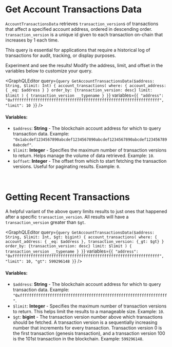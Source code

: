 
# Get Account Transactions Data

`AccountTransactionsData` retrieves `transaction_version`s of transactions that affect a specified account address, ordered in descending order. `transaction_version` is a unique id given to each transaction on-chain that increases by 1 each time. 

This query is essential for applications that require a historical log of transactions for audit, tracking, or display purposes.

<Callout type="info">
Experiment and see the results! Modify the address, limit, and offset in the variables below to customize your query.
</Callout>

<GraphQLEditor
  query={`query GetAccountTransactionsData($address: String, $limit: Int) {
  account_transactions(
    where: { account_address: { _eq: $address } }
    order_by: {transaction_version: desc}
    limit: $limit
  ) {
    transaction_version
    __typename
  }
}`}
  variables={`{
  "address": "0xffffffffffffffffffffffffffffffffffffffffffffffffffffffffffffffff",
  "limit": 10
}`}
/>

#### Variables:
- `$address`: **String** - The blockchain account address for which to query transaction data. Example: `"0x1abcdef1234567890abcdef1234567890abcdef1234567890abcdef1234567890abcdef"`.
- `$limit`: **Integer** - Specifies the maximum number of transaction versions to return. Helps manage the volume of data retrieved. Example: `10`.
- `$offset`: **Integer** - The offset from which to start fetching the transaction versions. Useful for paginating results. Example: `0`.
<br/>

# Getting Recent Transactions
A helpful variant of the above query limits results to just ones that happened after a specific `transaction_version`. All results will have a `transaction_version` greater than `$gt`. 

<GraphQLEditor
  query={`query GetAccountTransactionsData($address: String, $limit: Int, $gt: bigint) {
  account_transactions(
    where: { account_address: { _eq: $address }, transaction_version: {_gt: $gt} }
    order_by: {transaction_version: desc}
    limit: $limit
  ) {
    transaction_version
    __typename
  }
}`}
  variables={`{
  "address": "0xffffffffffffffffffffffffffffffffffffffffffffffffffffffffffffffff",
  "limit": 10,
  "gt": 599296148
}`}
/>

#### Variables:
- `$address`: **String** - The blockchain account address for which to query transaction data. Example: `"0xffffffffffffffffffffffffffffffffffffffffffffffffffffffffffffffff"`.
- `$limit`: **Integer** - Specifies the maximum number of transaction versions to return. This helps limit the results to a manageable size. Example: `10`.
- `$gt`: **bigint** - The transaction version number above which transactions should be fetched. A transaction version is a sequentially increasing number that increments for every transaction.
Transaction version 0 is the first transaction (genesis transaction), and a transaction version 100 is the 101st transaction in the blockchain.
 Example: `599296148`.